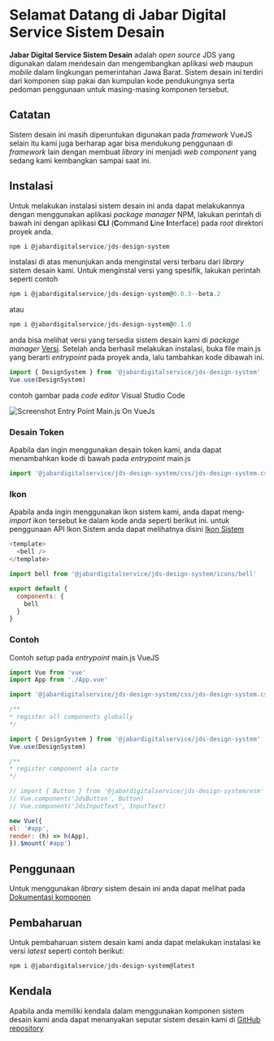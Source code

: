
<Meta title="Instalasi" />

# Selamat Datang di Jabar Digital Service Sistem Desain

**Jabar Digital Service Sistem Desain** adalah _open source_ JDS yang digunakan dalam mendesain dan mengembangkan aplikasi *web* maupun *mobile* dalam lingkungan pemerintahan Jawa Barat. Sistem desain ini terdiri dari komponen siap pakai dan kumpulan kode pendukungnya serta pedoman penggunaan untuk masing-masing komponen tersebut.

## Catatan
Sistem desain ini masih diperuntukan digunakan pada *framework* VueJS selain itu kami juga berharap agar bisa mendukung penggunaan di *framework* lain dengan membuat *library* ini menjadi *web component* yang sedang kami kembangkan sampai saat ini.

## Instalasi
Untuk melakukan instalasi sistem desain ini anda dapat melakukannya dengan menggunakan aplikasi *package manager* NPM, lakukan perintah di bawah ini dengan aplikasi **CLI** (**C**ommand **L**ine **I**nterface) pada *root* direktori proyek anda.

```powershell 
npm i @jabardigitalservice/jds-design-system
```
instalasi di atas menunjukan anda menginstal versi terbaru dari *library* sistem desain kami. Untuk menginstal versi yang spesifik, lakukan perintah seperti contoh
```powershell
npm i @jabardigitalservice/jds-design-system@0.0.3--beta.2
```
atau

```powershell
npm i @jabardigitalservice/jds-design-system@0.1.0
```
anda bisa melihat versi yang tersedia sistem desain kami di *package manager* [Versi](https://www.npmjs.com/package/@jabardigitalservice/jds-design-system?activeTab=versions).
Setelah anda berhasil melakukan instalasi, buka file main.js yang berarti *entrypoint* pada proyek anda, lalu tambahkan kode dibawah ini.
```javascript 
import { DesignSystem } from '@jabardigitalservice/jds-design-system'
Vue.use(DesignSystem)
```
contoh gambar pada *code editor* Visual Studio Code

![Screenshot Entry Point Main.js On VueJs](https://gist.githubusercontent.com/adzharamrullah/65abb39b45bff3873b6fec31613ffaf8/raw/691e486d7fe78fb030eb809c0933dc2167ddead8/screenshot-entry-point-main-js.png)

### Desain Token
Apabila dan ingin menggunakan desain token kami, anda dapat menambahkan kode di bawah pada *entrypoint* main.js
```javascript
import '@jabardigitalservice/jds-design-system/css/jds-design-system.css'
```
### Ikon
Apabila anda ingin menggunakan ikon sistem kami, anda dapat meng-*import* ikon tersebut ke dalam kode anda seperti berikut ini.
untuk penggunaan API Ikon Sistem anda dapat melihatnya disini [Ikon Sistem](https://master--60d0320b29870700395d5ad8.chromatic.com/?path=/docs/components-icon--default)
```javascript
<template>
  <bell />
</template>

import bell from '@jabardigitalservice/jds-design-system/icons/bell'

export default {
  components: {
    bell
  }
}
```
### Contoh
Contoh *setup* pada *entrypoint* main.js VueJS
```javascript
import Vue from 'vue'
import App from './App.vue'

import '@jabardigitalservice/jds-design-system/css/jds-design-system.css'

/**
* register all components globally
*/

import { DesignSystem } from '@jabardigitalservice/jds-design-system'
Vue.use(DesignSystem)

/**
* register component ala carte
*/

// import { Button } from '@jabardigitalservice/jds-design-system/esm'
// Vue.component('JdsButton', Button)
// Vue.component('JdsInputText', InputText)

new Vue({
el: '#app',
render: (h) => h(App),
}).$mount('#app')
```
## Penggunaan
Untuk menggunakan *library* sistem desain ini anda dapat melihat pada [Dokumentasi komponen](https://master--60d0320b29870700395d5ad8.chromatic.com)

## Pembaharuan
Untuk pembaharuan sistem desain kami anda dapat melakukan instalasi ke versi *latest* seperti contoh berikut:
```powershell 
npm i @jabardigitalservice/jds-design-system@latest
```
## Kendala
Apabila anda memiliki kendala dalam menggunakan komponen sistem desain kami anda dapat menanyakan seputar sistem desain kami di [GitHub repository](https://github.com/jabardigitalservice/jds-design-system-vue-lib/issues)